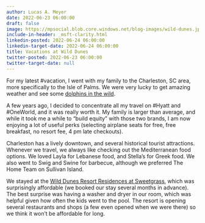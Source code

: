 ```yaml
---
author: Lucas A. Meyer
date: 2022-06-23 06:00:00
draft: false
image: https://mpsocial.blob.core.windows.net/blog-images/wild-dunes.jpg
include-in-header: _msft-clarity.html
linkedin-posted: 2022-06-24 06:00:00
linkedin-target-date: 2022-06-24 06:00:00
title: Vacations at Wild Dunes
twitter-posted: 2022-06-23 06:00:00
twitter-target-date: null
---
```


For my latest #vacation, I went with my family to the Charleston, SC area, more specifically to the Isle of Palms. We were very lucky to get amazing weather and see some [dolphins in the wild](2022-04-04-south-carolina-dolphins.qmd).

A few years ago, I decided to concentrate all my travel on #Hyatt and #OneWorld, and it was really worth it. My family is larger than average, and while it took me a while to "build equity" with those two brands, I am now enjoying a lot of useful perks (selecting airplane seats for free, free breakfast, no resort fee, 4 pm late checkouts). 

Charleston has a lively downtown, and several historical tourist attractions. Whenever we travel, we always like checking out the Mediterranean food options. We loved Layla for Lebanese food, and Stella's for Greek food. We also went to Swig and Swine for barbecue, although we preferred The Home Team on Sullivan Island.

We stayed at the [Wild Dunes Resort Residences at Sweetgrass](https://www.destinationhotels.com/wild-dunes), which was surprisingly affordable (we booked our stay several months in advance). The best surprise was having a washer and dryer in our room, which was helpful given how often the kids went to the pool. The resort is opening several restaurants and shops (a few even opened when we were there) so we think it won't be affordable for long.
